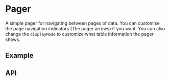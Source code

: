 
<Meta title="Docs/Components/Data/Pager" />

# Pager
A simple pager for navigating between pages of data. You can customise the page navigation indicators (The pager arrows) if you want.
You can also change the `displayMode` to customize what table information the pager shows.

## Example
<Canvas sourceState="shown" of={PagerStories.ShowPages} />
<Canvas sourceState="shown" of={PagerStories.ShowItems} />
<Canvas sourceState="shown" of={PagerStories.ShowAll} />

## API
<ArgsTable of={Pager} />
